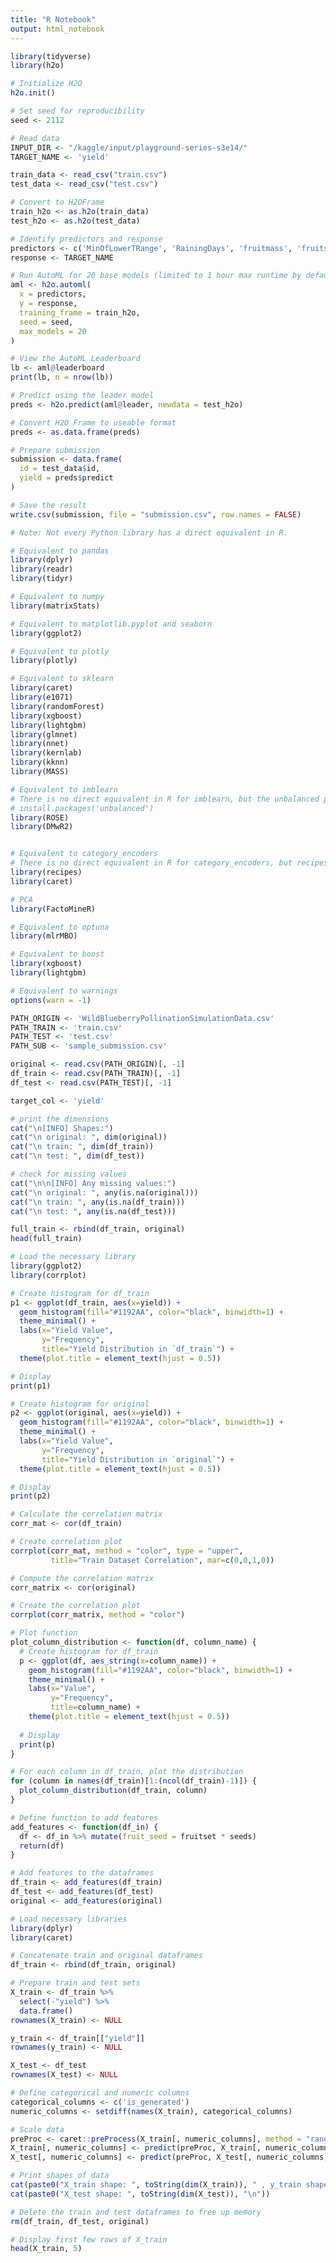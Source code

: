---
title: "R Notebook"
output: html_notebook
---

```{r}
library(tidyverse)
library(h2o)

# Initialize H2O
h2o.init()

# Set seed for reproducibility
seed <- 2112

# Read data
INPUT_DIR <- "/kaggle/input/playground-series-s3e14/"
TARGET_NAME <- 'yield'

train_data <- read_csv("train.csv")
test_data <- read_csv("test.csv")

# Convert to H2OFrame
train_h2o <- as.h2o(train_data)
test_h2o <- as.h2o(test_data)

# Identify predictors and response
predictors <- c('MinOfLowerTRange', 'RainingDays', 'fruitmass', 'fruitset', 'seeds', 'bumbles', 'clonesize')
response <- TARGET_NAME

# Run AutoML for 20 base models (limited to 1 hour max runtime by default)
aml <- h2o.automl(
  x = predictors, 
  y = response, 
  training_frame = train_h2o, 
  seed = seed, 
  max_models = 20
)

# View the AutoML Leaderboard
lb <- aml@leaderboard
print(lb, n = nrow(lb))

# Predict using the leader model
preds <- h2o.predict(aml@leader, newdata = test_h2o)

# Convert H2O Frame to useable format
preds <- as.data.frame(preds)

# Prepare submission
submission <- data.frame(
  id = test_data$id,
  yield = preds$predict
)

# Save the result
write.csv(submission, file = "submission.csv", row.names = FALSE)

```
```{r}
# Note: Not every Python library has a direct equivalent in R. 

# Equivalent to pandas
library(dplyr) 
library(readr)
library(tidyr)

# Equivalent to numpy
library(matrixStats)

# Equivalent to matplotlib.pyplot and seaborn
library(ggplot2)

# Equivalent to plotly
library(plotly)

# Equivalent to sklearn
library(caret)
library(e1071)
library(randomForest)
library(xgboost)
library(lightgbm)
library(glmnet)
library(nnet)
library(kernlab)
library(kknn)
library(MASS)

# Equivalent to imblearn
# There is no direct equivalent in R for imblearn, but the unbalanced package provides similar functionality
# install.packages('unbalanced')
library(ROSE)
library(DMwR2)


# Equivalent to category_encoders
# There is no direct equivalent in R for category_encoders, but recipes or caret can be used for encoding.
library(recipes)
library(caret)

# PCA
library(FactoMineR)

# Equivalent to optuna
library(mlrMBO)

# Equivalent to boost
library(xgboost)
library(lightgbm)

# Equivalent to warnings
options(warn = -1)
```


```{r}
PATH_ORIGIN <- 'WildBlueberryPollinationSimulationData.csv'
PATH_TRAIN <- 'train.csv'
PATH_TEST <- 'test.csv'
PATH_SUB <- 'sample_submission.csv'

original <- read.csv(PATH_ORIGIN)[, -1]
df_train <- read.csv(PATH_TRAIN)[, -1]
df_test <- read.csv(PATH_TEST)[, -1]

target_col <- 'yield'

```


```{r}
# print the dimensions
cat("\n[INFO] Shapes:")
cat("\n original: ", dim(original))
cat("\n train: ", dim(df_train))
cat("\n test: ", dim(df_test))

# check for missing values
cat("\n\n[INFO] Any missing values:")
cat("\n original: ", any(is.na(original)))
cat("\n train: ", any(is.na(df_train)))
cat("\n test: ", any(is.na(df_test)))

```
```{r}
full_train <- rbind(df_train, original)
head(full_train)

```
```{r}
# Load the necessary library
library(ggplot2)
library(corrplot)

# Create histogram for df_train
p1 <- ggplot(df_train, aes(x=yield)) +
  geom_histogram(fill="#1192AA", color="black", binwidth=1) +
  theme_minimal() +
  labs(x="Yield Value",
       y="Frequency",
       title="Yield Distribution in `df_train`") +
  theme(plot.title = element_text(hjust = 0.5))

# Display
print(p1)

# Create histogram for original
p2 <- ggplot(original, aes(x=yield)) +
  geom_histogram(fill="#1192AA", color="black", binwidth=1) +
  theme_minimal() +
  labs(x="Yield Value",
       y="Frequency",
       title="Yield Distribution in `original`") +
  theme(plot.title = element_text(hjust = 0.5))

# Display
print(p2)

# Calculate the correlation matrix
corr_mat <- cor(df_train)

# Create correlation plot
corrplot(corr_mat, method = "color", type = "upper", 
         title="Train Dataset Correlation", mar=c(0,0,1,0))

# Compute the correlation matrix
corr_matrix <- cor(original)

# Create the correlation plot
corrplot(corr_matrix, method = "color")

# Plot function
plot_column_distribution <- function(df, column_name) {
  # Create histogram for df_train
  p <- ggplot(df, aes_string(x=column_name)) +
    geom_histogram(fill="#1192AA", color="black", binwidth=1) +
    theme_minimal() +
    labs(x="Value",
         y="Frequency",
         title=column_name) +
    theme(plot.title = element_text(hjust = 0.5))
  
  # Display
  print(p)
}

# For each column in df_train, plot the distribution
for (column in names(df_train)[1:(ncol(df_train)-1)]) {
  plot_column_distribution(df_train, column)
}


```
```{r}
# Define function to add features
add_features <- function(df_in) {
  df <- df_in %>% mutate(fruit_seed = fruitset * seeds)
  return(df)
}

# Add features to the dataframes
df_train <- add_features(df_train)
df_test <- add_features(df_test)
original <- add_features(original)

```

```{r}
# Load necessary libraries
library(dplyr)
library(caret)

# Concatenate train and original dataframes
df_train <- rbind(df_train, original)

# Prepare train and test sets
X_train <- df_train %>%
  select(-"yield") %>%
  data.frame()
rownames(X_train) <- NULL

y_train <- df_train[["yield"]]
rownames(y_train) <- NULL

X_test <- df_test
rownames(X_test) <- NULL

# Define categorical and numeric columns
categorical_columns <- c('is_generated')
numeric_columns <- setdiff(names(X_train), categorical_columns)

# Scale data
preProc <- caret::preProcess(X_train[, numeric_columns], method = "range")
X_train[, numeric_columns] <- predict(preProc, X_train[, numeric_columns])
X_test[, numeric_columns] <- predict(preProc, X_test[, numeric_columns])

# Print shapes of data
cat(paste0("X_train shape: ", toString(dim(X_train)), " , y_train shape: ", toString(length(y_train)), "\n"))
cat(paste0("X_test shape: ", toString(dim(X_test)), "\n"))

# Delete the train and test dataframes to free up memory
rm(df_train, df_test, original)

# Display first few rows of X_train
head(X_train, 5)

```

